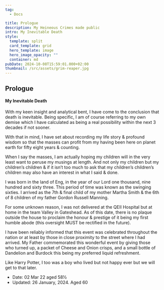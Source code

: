 ```yaml
---
tag:
  - Docs

title: Prologue
description: My Heineous Crimes made public
intro: My Inevitable Death
style:
  template: split
  card_template: grid
  hero_template: image
  hero_image_opacity: ""
  container: md
pubDate: 2024-10-08T15:59:01.000+02:00
thumbnail: /src/assets/grim-reaper.jpg
---
```

## Prologue

#### My Inevitable Death

With my keen insight and analytical bent, I have come to the conclusion that death is inevitable. Being specific, I am of course referring  to my own demise which I have calculated as being a real possibility within the next 3 decades if not sooner.

With that in mind, I have set about recording my life story & profound wisdom so that the masses can profit from my having been here on planet earth for fifty eight years & counting.

When I say the masses, I am actually hoping my children will in the very least want to peruse my musings at length. And not only my children but my children’s children & if it isn’t too much to ask that my children’s children’s children may also have an interest in what I said & done.

I was born in the land of Eng, in the year of our Lord one thousand, nine hundred and sixty three. This period of time was known as the swinging sixties. I arrived as the 7th & final child of my mother Martha Smith & the 6th of 8 children of my father Gordon Russell Manning.

For some unknown reason, I was not delivered at the QEII Hospital but at home in the team Valley in Gateshead. As of this date,  there is no plaque outside the house to proclaim the honour & prestige of it being my first humble abode (this oversight MUST be rectified in the future).

I have been reliably informed that this event was celebrated throughout the nation or at least by those in close proximity to the street where I had arrived. My Father commemorated this wonderful event by giving those who turned up, a packet of Cheese and Onion crisps, and a small bottle of Dandelion and Burdock this being my preferred liquid refreshment. 

Like Harry Potter, I too was a boy who lived but not happy ever but we will get to that later.

- Date:   02 Mar 22 aged 58½
- Updated:  26 January, 2024. Aged 60
